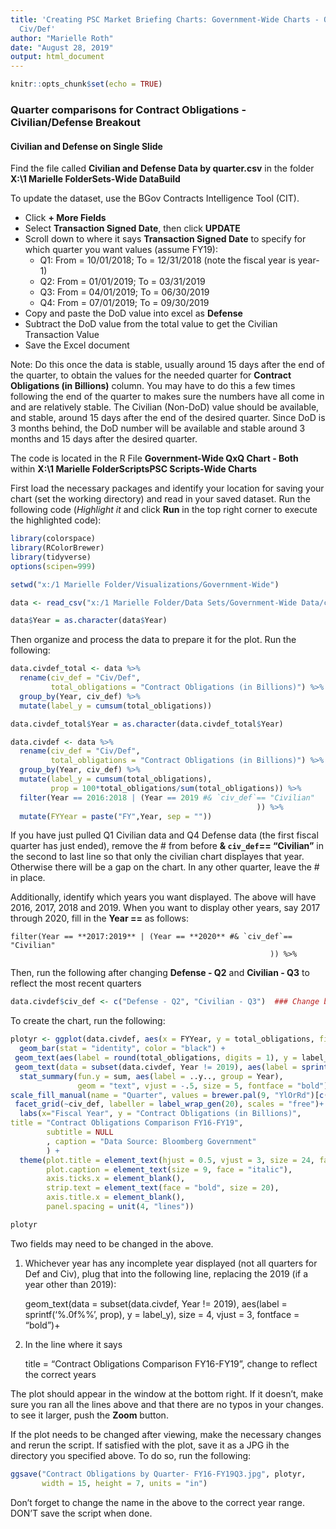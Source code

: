 ---
title: 'Creating PSC Market Briefing Charts: Government-Wide Charts - QxQ
  Civ/Def'
author: "Marielle Roth"
date: "August 28, 2019"
output: html_document
---

```{r setup, include=FALSE}
knitr::opts_chunk$set(echo = TRUE)
```

### Quarter comparisons for Contract Obligations - Civilian/Defense Breakout

#### Civilian and Defense on Single Slide

Find the file called **Civilian and Defense Data by quarter.csv** in the folder **X:\1 Marielle Folder\Data Sets\Government-Wide Data\csv\To Build**

To update the dataset, use the BGov Contracts Intelligence Tool (CIT).  

+ Click **+ More Fields**
+ Select **Transaction Signed Date**, then click **UPDATE**
+ Scroll down to where it says **Transaction Signed Date** to specify for which quarter you want values (assume FY19):
    + Q1: From = 10/01/2018; To = 12/31/2018 (note the fiscal year is year-1)
    + Q2: From = 01/01/2019; To = 03/31/2019
    + Q3: From = 04/01/2019; To = 06/30/2019
    + Q4: From = 07/01/2019; To = 09/30/2019
+ Copy and paste the DoD value into excel as **Defense**
+ Subtract the DoD value from the total value to get the Civilian Transaction Value
+ Save the Excel document

Note: Do this once the data is stable, usually around 15 days after the end of the quarter, to obtain the values for the needed quarter for **Contract Obligations (in Billions)** column.  You may have to do this a few times following the end of the quarter to makes sure the numbers have all come in and are relatively stable.  The Civilian (Non-DoD) value should be available, and stable, around 15 days after the end of the desired quarter.  Since DoD is 3 months behind, the DoD number will be available and stable around 3 months and 15 days after the desired quarter.


The code is located in the R File **Government-Wide QxQ Chart - Both** within **X:\1 Marielle Folder\R Scripts\Useful PSC Scripts\Government-Wide Charts**

First load the necessary packages and identify your location for saving your chart (set the working directory) and read in your saved dataset. Run the following code (*Highlight it* and click __Run__ in the top right corner to execute the highlighted code):

```{r, eval=FALSE}
library(colorspace)
library(RColorBrewer)
library(tidyverse)
options(scipen=999)

setwd("x:/1 Marielle Folder/Visualizations/Government-Wide")

data <- read_csv("x:/1 Marielle Folder/Data Sets/Government-Wide Data/csv/To Build/Civilian and Defense Data by quarter.csv")

data$Year = as.character(data$Year)
```

Then organize and process the data to prepare it for the plot. Run the following:

```{r, eval=FALSE}
data.civdef_total <- data %>%
  rename(civ_def = "Civ/Def",
         total_obligations = "Contract Obligations (in Billions)") %>%
  group_by(Year, civ_def) %>%
  mutate(label_y = cumsum(total_obligations))

data.civdef_total$Year = as.character(data.civdef_total$Year)

data.civdef <- data %>%
  rename(civ_def = "Civ/Def",
         total_obligations = "Contract Obligations (in Billions)") %>%
  group_by(Year, civ_def) %>%
  mutate(label_y = cumsum(total_obligations),
         prop = 100*total_obligations/sum(total_obligations)) %>%
  filter(Year == 2016:2018 | (Year == 2019 #& `civ_def`== "Civilian" 
                                                       )) %>%
  mutate(FYYear = paste("FY",Year, sep = ""))

```
If you have just pulled Q1 Civilian data and Q4 Defense data (the first fiscal quarter has just ended), remove the # from before **& `civ_def`== "Civilian"** in the second to last line so that only the civilian chart displayes that year.  Otherwise there will be a gap on the chart.  In any other quarter, leave the # in place.  

Additionally, identify which years you want displayed.  The above will have 2016, 2017, 2018 and 2019.  When you want to display other years, say 2017 through 2020, fill in the **Year ==** as follows:


    filter(Year == **2017:2019** | (Year == **2020** #& `civ_def`== "Civilian" 
                                                              )) %>%

Then, run the following after changing **Defense - Q2** and **Civilian - Q3** to reflect the most recent quarters                                                         
```{r, eval=FALSE}
data.civdef$civ_def <- c("Defense - Q2", "Civilian - Q3")  ### Change based on quarter

```

To create the chart, run the following:

```{r, eval=FALSE}
plotyr <- ggplot(data.civdef, aes(x = FYYear, y = total_obligations, fill = factor(Quarter, levels = c("Q4","Q3", "Q2","Q1")))) +
  geom_bar(stat = "identity", color = "black") +
 geom_text(aes(label = round(total_obligations, digits = 1), y = label_y), size = 4, vjust = 1.5, fontface = "bold")+
 geom_text(data = subset(data.civdef, Year != 2019), aes(label = sprintf('%.0f%%', prop), y = label_y), size = 4, vjust = 3, fontface = "bold")+
  stat_summary(fun.y = sum, aes(label = ..y.., group = Year),
               geom = "text", vjust = -.5, size = 5, fontface = "bold")+  
scale_fill_manual(name = "Quarter", values = brewer.pal(9, "YlOrRd")[c(1,3,5,7)])+
 facet_grid(~civ_def, labeller = label_wrap_gen(20), scales = "free")+
  labs(x="Fiscal Year", y = "Contract Obligations (in Billions)", 
title = "Contract Obligations Comparison FY16-FY19",
        subtitle = NULL
        , caption = "Data Source: Bloomberg Government"
        ) +                                                                           
  theme(plot.title = element_text(hjust = 0.5, vjust = 3, size = 24, face = "bold"), plot.subtitle = element_text(hjust = 0.5, size = 18, face = "bold"),
        plot.caption = element_text(size = 9, face = "italic"),
        axis.ticks.x = element_blank(),
        strip.text = element_text(face = "bold", size = 20), 
        axis.title.x = element_blank(),
        panel.spacing = unit(4, "lines"))

plotyr
```
Two fields may need to be changed in the above.  

1. Whichever year has any incomplete year displayed (not all quarters for Def and Civ), plug that into the following line, replacing the 2019 (if a year other than 2019):  

    geom_text(data = subset(data.civdef, Year != 2019), aes(label = sprintf('%.0f%%', prop), y =                      label_y), size = 4, vjust = 3, fontface = "bold")+ 
    
2. In the line where it says 
    
    title = "Contract Obligations Comparison FY16-FY19",
change to reflect the correct years


The plot should appear in the window at the bottom right.  If it doesn't, make sure you ran all the lines above and that there are no typos in your changes.  to see it larger, push the **Zoom** button.

If the plot needs to be changed after viewing, make the necessary changes and rerun the script.  If satisfied with the plot, save it as a JPG ih the directory you specified above. To do so, run the following: 

```{r, eval=FALSE}
ggsave("Contract Obligations by Quarter- FY16-FY19Q3.jpg", plotyr,                  ###Change name 
       width = 15, height = 7, units = "in")
```
Don't forget to change the name in the above to the correct year range.  DON'T save the script when done.
